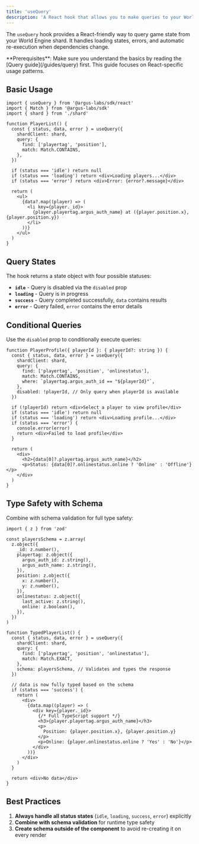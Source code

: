 ```yaml
---
title: 'useQuery'
description: 'A React hook that allows you to make queries to your World Engine shard.'
---
```


The `useQuery` hook provides a React-friendly way to query game state from your
World Engine shard. It handles loading states, errors, and automatic re-execution when dependencies change.

<Note>
  **Prerequisites**: Make sure you understand the basics by reading the [Query guide](/guides/query)
  first. This guide focuses on React-specific usage patterns.
</Note>

## Basic Usage

```tsx Basic Usage
import { useQuery } from '@argus-labs/sdk/react'
import { Match } from '@argus-labs/sdk'
import { shard } from './shard'

function PlayerList() {
  const { status, data, error } = useQuery({
    shardClient: shard,
    query: {
      find: ['playertag', 'position'],
      match: Match.CONTAINS,
    },
  })

  if (status === 'idle') return null
  if (status === 'loading') return <div>Loading players...</div>
  if (status === 'error') return <div>Error: {error?.message}</div>

  return (
    <ul>
      {data?.map((player) => (
        <li key={player._id}>
          {player.playertag.argus_auth_name} at ({player.position.x}, {player.position.y})
        </li>
      ))}
    </ul>
  )
}
```

## Query States

The hook returns a state object with four possible statuses:

- **`idle`** - Query is disabled via the `disabled` prop
- **`loading`** - Query is in progress
- **`success`** - Query completed successfully, `data` contains results
- **`error`** - Query failed, `error` contains the error details

## Conditional Queries

Use the `disabled` prop to conditionally execute queries:

```tsx Conditional Queries
function PlayerProfile({ playerId }: { playerId?: string }) {
  const { status, data, error } = useQuery({
    shardClient: shard,
    query: {
      find: ['playertag', 'position', 'onlinestatus'],
      match: Match.CONTAINS,
      where: `playertag.argus_auth_id == "${playerId}"`,
    },
    disabled: !playerId, // Only query when playerId is available
  })

  if (!playerId) return <div>Select a player to view profile</div>
  if (status === 'idle') return null
  if (status === 'loading') return <div>Loading profile...</div>
  if (status === 'error') {
    console.error(error)
    return <div>Failed to load profile</div>
  }

  return (
    <div>
      <h2>{data[0]?.playertag.argus_auth_name}</h2>
      <p>Status: {data[0]?.onlinestatus.online ? 'Online' : 'Offline'}</p>
    </div>
  )
}
```

## Type Safety with Schema

Combine with schema validation for full type safety:

```tsx Type Safety with Schema
import { z } from 'zod'

const playersSchema = z.array(
  z.object({
    _id: z.number(),
    playertag: z.object({
      argus_auth_id: z.string(),
      argus_auth_name: z.string(),
    }),
    position: z.object({
      x: z.number(),
      y: z.number(),
    }),
    onlinestatus: z.object({
      last_active: z.string(),
      online: z.boolean(),
    }),
  })
)

function TypedPlayerList() {
  const { status, data, error } = useQuery({
    shardClient: shard,
    query: {
      find: ['playertag', 'position', 'onlinestatus'],
      match: Match.EXACT,
    },
    schema: playersSchema, // Validates and types the response
  })

  // data is now fully typed based on the schema
  if (status === 'success') {
    return (
      <div>
        {data.map((player) => (
          <div key={player._id}>
            {/* Full TypeScript support */}
            <h3>{player.playertag.argus_auth_name}</h3>
            <p>
              Position: {player.position.x}, {player.position.y}
            </p>
            <p>Online: {player.onlinestatus.online ? 'Yes' : 'No'}</p>
          </div>
        ))}
      </div>
    )
  }

  return <div>No data</div>
}
```

## Best Practices

1. **Always handle all status states** (`idle`, `loading`, `success`, `error`) explicitly
2. **Combine with schema validation** for runtime type safety
3. **Create schema outside of the component** to avoid re-creating it on every render
